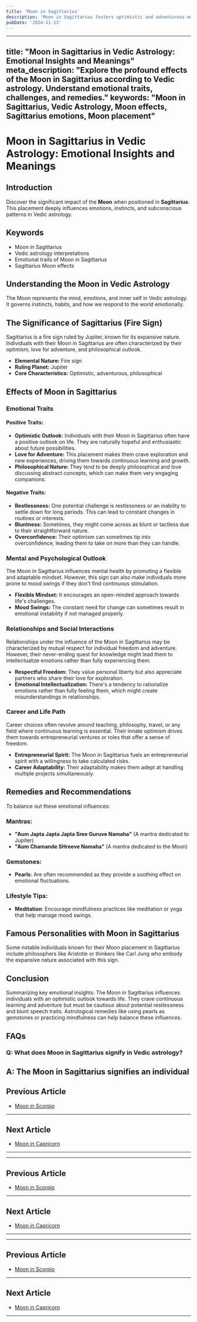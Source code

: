 ```yaml
---
title: 'Moon in Sagittarius'
description: 'Moon in Sagittarius fosters optimistic and adventurous emotions. Individuals are philosophical, freedom-loving, and have a strong desire for knowledge and exploration in Vedic Astrology'
pubDate: '2024-11-13'
---
```


---
title: "Moon in Sagittarius in Vedic Astrology: Emotional Insights and Meanings"
meta_description: "Explore the profound effects of the Moon in Sagittarius according to Vedic astrology. Understand emotional traits, challenges, and remedies."
keywords: "Moon in Sagittarius, Vedic Astrology, Moon effects, Sagittarius emotions, Moon placement"
---

# Moon in Sagittarius in Vedic Astrology: Emotional Insights and Meanings

## Introduction

Discover the significant impact of the **Moon** when positioned in **Sagittarius**. This placement deeply influences emotions, instincts, and subconscious patterns in Vedic astrology.

## Keywords

- Moon in Sagittarius
- Vedic astrology interpretations
- Emotional traits of Moon in Sagittarius
- Sagittarius Moon effects

## Understanding the Moon in Vedic Astrology

The Moon represents the mind, emotions, and inner self in Vedic astrology. It governs instincts, habits, and how we respond to the world emotionally.

## The Significance of Sagittarius (Fire Sign)

Sagittarius is a fire sign ruled by Jupiter, known for its expansive nature. Individuals with their Moon in Sagittarius are often characterized by their optimism, love for adventure, and philosophical outlook.

- **Elemental Nature:** Fire sign
- **Ruling Planet:** Jupiter
- **Core Characteristics:** Optimistic, adventurous, philosophical

## Effects of Moon in Sagittarius

### Emotional Traits

#### Positive Traits:
- **Optimistic Outlook:** Individuals with their Moon in Sagittarius often have a positive outlook on life. They are naturally hopeful and enthusiastic about future possibilities.
- **Love for Adventure:** This placement makes them crave exploration and new experiences, driving them towards continuous learning and growth.
- **Philosophical Nature:** They tend to be deeply philosophical and love discussing abstract concepts, which can make them very engaging companions.

#### Negative Traits:
- **Restlessness:** One potential challenge is restlessness or an inability to settle down for long periods. This can lead to constant changes in routines or interests.
- **Bluntness:** Sometimes, they might come across as blunt or tactless due to their straightforward nature.
- **Overconfidence:** Their optimism can sometimes tip into overconfidence, leading them to take on more than they can handle.

### Mental and Psychological Outlook

The Moon in Sagittarius influences mental health by promoting a flexible and adaptable mindset. However, this sign can also make individuals more prone to mood swings if they don't find continuous stimulation.

- **Flexible Mindset:** It encourages an open-minded approach towards life's challenges.
- **Mood Swings:** The constant need for change can sometimes result in emotional instability if not managed properly.

### Relationships and Social Interactions

Relationships under the influence of the Moon in Sagittarius may be characterized by mutual respect for individual freedom and adventure. However, their never-ending quest for knowledge might lead them to intellectualize emotions rather than fully experiencing them.

- **Respectful Freedom:** They value personal liberty but also appreciate partners who share their love for exploration.
- **Emotional Intellectualization:** There's a tendency to rationalize emotions rather than fully feeling them, which might create misunderstandings in relationships.

### Career and Life Path

Career choices often revolve around teaching, philosophy, travel, or any field where continuous learning is essential. Their innate optimism drives them towards entrepreneurial ventures or roles that offer a sense of freedom.

- **Entrepreneurial Spirit:** The Moon in Sagittarius fuels an entrepreneurial spirit with a willingness to take calculated risks.
- **Career Adaptability:** Their adaptability makes them adept at handling multiple projects simultaneously.
  
## Remedies and Recommendations

To balance out these emotional influences:

### Mantras:
- **"Aum Japta Japta Japta Sree Guruve Namaha"** (A mantra dedicated to Jupiter)
- **"Aum Chamande SHreeve Namaha"** (A mantra dedicated to the Moon)

### Gemstones:
  
- **Pearls**: Are often recommended as they provide a soothing effect on emotional fluctuations.
  
### Lifestyle Tips:
  
- **Meditation**: Encourage mindfulness practices like meditation or yoga that help manage mood swings.
  
## Famous Personalities with Moon in Sagittarius

Some notable individuals known for their Moon placement in Sagittarius include philosophers like Aristotle or thinkers like Carl Jung who embody the expansive nature associated with this sign.

## Conclusion

Summarizing key emotional insights:
The Moon in Sagittarius influences individuals with an optimistic outlook towards life. They crave continuous learning and adventure but must be cautious about potential restlessness and blunt speech traits. Astrological remedies like using pearls as gemstones or practicing mindfulness can help balance these influences.

## FAQs

### Q: What does Moon in Sagittarius signify in Vedic astrology?

A: The Moon in Sagittarius signifies an individual
---

## Previous Article
- [Moon in Scorpio](/blogs-md/0802_Moon_in_Rashi/080208_Moon_in_Scorpio.mdx)

---

## Next Article
- [Moon in Capricorn](/blogs-md/0802_Moon_in_Rashi/080210_Moon_in_Capricorn.mdx)

---
---

## Previous Article
- [Moon in Scorpio](080208_Moon_in_Scorpio.mdx)

---

## Next Article
- [Moon in Capricorn](080210_Moon_in_Capricorn.mdx)

---
---

## Previous Article
- [Moon in Scorpio](080208_Moon_in_Scorpio.mdx)

---

## Next Article
- [Moon in Capricorn](080210_Moon_in_Capricorn.mdx)

---
